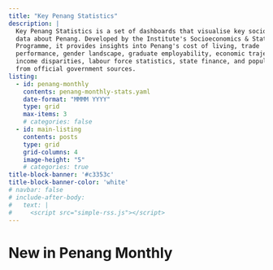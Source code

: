```yaml
---
title: "Key Penang Statistics"
description: |
  Key Penang Statistics is a set of dashboards that visualise key socioeconomic 
  data about Penang. Developed by the Institute's Socioeconomics & Statistics 
  Programme, it provides insights into Penang's cost of living, trade
  performance, gender landscape, graduate employability, economic trajectory, 
  income disparities, labour force statistics, state finance, and population trends 
  from official government sources. 
listing:
  - id: penang-monthly
    contents: penang-monthly-stats.yaml
    date-format: "MMMM YYYY"
    type: grid
    max-items: 3
    # categories: false
  - id: main-listing
    contents: posts
    type: grid
    grid-columns: 4
    image-height: "5"
    # categories: true    
title-block-banner: '#c3353c'
title-block-banner-color: 'white'
# navbar: false
# include-after-body:
#   text: |
#     <script src="simple-rss.js"></script>
---
```


::: {#main-listing}
:::

# New in Penang Monthly

::: {#penang-monthly}
:::

<!-- <div -->

<!--     data-rss-feed="https://www.theguardian.com/international/rss" -->

<!--     data-rss-link-titles="true" -->

<!--     data-rss-title-wrapper="h3" -->

<!--     data-rss-max="3"> -->

<!-- </div> -->

